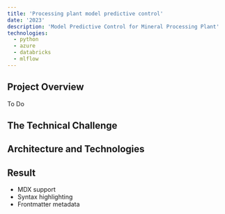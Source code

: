 ```yaml
---
title: 'Processing plant model predictive control'
date: '2023'
description: 'Model Predictive Control for Mineral Processing Plant'
technologies:
  - python
  - azure
  - databricks
  - mlflow
---
```


## Project Overview

To Do

## The Technical Challenge

## Architecture and Technologies

## Result

- MDX support
- Syntax highlighting
- Frontmatter metadata 